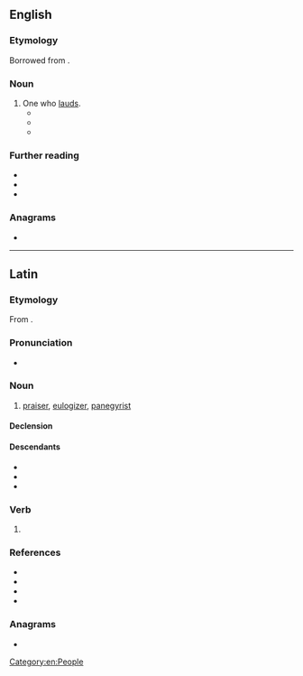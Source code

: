 {{also|lăudător}}
==English==

===Etymology===
Borrowed from {{bor|en|la|laudator}}.

===Noun===
{{en-noun}}

# One who [[laud]]s.
#* {{quote-book|en|year=1992 | title=Historia|author=| page=293| passage=As in most speeches, exaggeration and embellishment were standard devices by which the '''laudator''' amplified his subject's virtues or vices.}}
#* {{quote-book|en|year=2007| title=The Value of Victory in Pindar's Odes|author=Hanna Boeke | page=172| passage=To the extent that he is visible at all, the poet fulfils the role of '''laudator''', not commentator on or representative of a world view.}}
#* {{quote-book|en|year=2012| title=Thena: Fight for the Future |author=Tuana Dowan | page=377| passage=When he made all those wrong decisions in his business and private life, he expected me to be a sycophant, a '''laudator''',or a yes-man.}}

===Further reading===
* {{R:Webster 1913}}
* {{R:Century 1911}}
* {{R:OneLook}}

===Anagrams===
* {{anagrams|en|a=aadlortu|adulator}}

[[Category:en:People]]

----

==Latin==

===Etymology===
From {{af|la|laudō|-tor}}.

===Pronunciation===
* {{la-IPA|laudātor}}

===Noun===
{{la-noun|laudātor<3>|f=laudātrīx}}

# [[praiser]], [[eulogizer]], [[panegyrist]]

====Declension====
{{la-ndecl|laudātor<3>}}

====Descendants====
* {{desc|en|laudator|bor=1}}
* {{desc|it|lodatore}}
* {{desc|ro|lăudător}}

===Verb===
{{la-verb-form|laudātor}}

# {{inflection of|la|laudō||2//3|s|futr|pasv|impr}}

===References===
* {{R:L&S}}
* {{R:Elementary Lewis}}
* {{R:du Cange}}
* {{R:Gaffiot}}

===Anagrams===
* {{l|la|adūlātor}}
